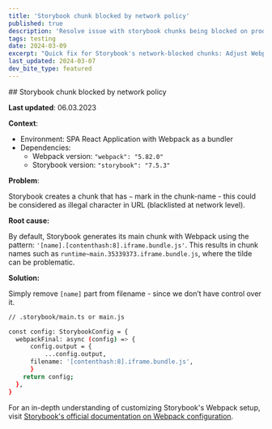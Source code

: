 ```yaml
---
title: 'Storybook chunk blocked by network policy'
published: true
description: 'Resolve issue with storybook chunks being blocked on production'
tags: testing
date: 2024-03-09
excerpt: "Quick fix for Storybook's network-blocked chunks: Adjust Webpack's output filename to bypass restrictive policies."
last_updated: 2024-03-07
dev_bite_type: featured
---
```



<DevBiteWrapper>
<DevBiteHeader>
## Storybook chunk blocked by network policy
</DevBiteHeader>

<DevBiteContent>

**Last updated**: 06.03.2023

**Context**:

- Environment: SPA React Application with Webpack as a bundler
- Dependencies:
  - Webpack version: `"webpack": "5.82.0"`
  - Storybook version: `"storybook": "7.5.3"`

**Problem**:

Storybook creates a chunk that has `~` mark in the chunk-name - this could be considered as illegal character in URL (blacklisted at network level).

**Root cause:**

By default, Storybook generates its main chunk with Webpack using the pattern: `'[name].[contenthash:8].iframe.bundle.js'`. This results in chunk names such as `runtime~main.35339373.iframe.bundle.js`, where the tilde can be problematic.

**Solution:**

Simply remove `[name]` part from filename - since we don’t have control over it.

```bash
// .storybook/main.ts or main.js

const config: StorybookConfig = {
  webpackFinal: async (config) => {
	  config.output = {
		  ...config.output,
      filename: '[contenthash:8].iframe.bundle.js',
	  }
    return config;
  },
}
```

For an in-depth understanding of customizing Storybook's Webpack setup, visit [Storybook's official documentation on Webpack configuration](https://storybook.js.org/docs/builders/webpack#override-the-default-configuration).

</DevBiteContent>

</DevBiteWrapper>
